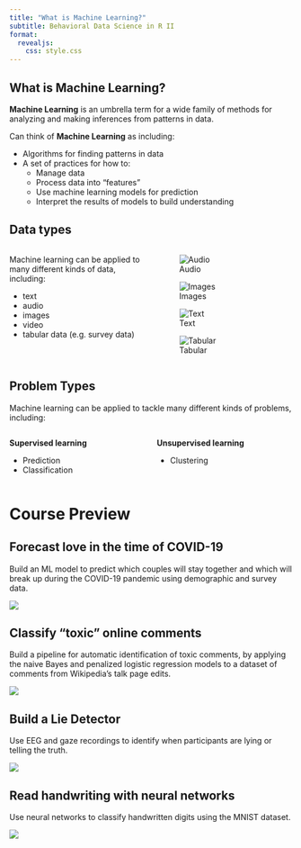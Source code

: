 ```yaml
---
title: "What is Machine Learning?"
subtitle: Behavioral Data Science in R II
format: 
  revealjs:
    css: style.css
---
```


## What is Machine Learning?

**Machine Learning** is an umbrella term for a wide family of methods for analyzing and making inferences from patterns in data.

Can think of **Machine Learning** as including:

- Algorithms for finding patterns in data
- A set of practices for how to:
  - Manage data
  - Process data into "features"
  - Use machine learning models for prediction
  - Interpret the results of models to build understanding

## Data types

:::: {.columns .v-center-container}

::: {.column width="50%"}
Machine learning can be applied to many different kinds of data, including:

- text
- audio
- images
- video
- tabular data (e.g. survey data)
:::

::: {.column width="50%"}

::: {layout-nrow=2}

![Audio](../imgs/audio-spectrogram.png)

![Images](../imgs/MnistExamplesWikipedia.png)

![Text](../imgs/bigdatawordcloud.jpeg)

![Tabular](../imgs/tabulardata.png)

:::

:::

::::


## Problem Types

Machine learning can be applied to tackle many different kinds of problems, including:

:::: {.columns}

::: {.column width="50%"}

**Supervised learning**

- Prediction
- Classification

:::

::: {.column width="50%"}


**Unsupervised learning**

- Clustering

:::

::::


# Course Preview

## Forecast love in the time of COVID-19

Build an ML model to predict which couples will stay together and which will break up during the COVID-19 pandemic using demographic and survey data.

![](../imgs/ambiguous-couple.jpeg)

## Classify "toxic" online comments

Build a pipeline for automatic identification of toxic comments, by applying the naive Bayes and penalized logistic regression models to a dataset of comments from Wikipedia’s talk page edits.

![](../imgs/love-hate.jpeg)

## Build a Lie Detector

Use EEG and gaze recordings to identify when participants are lying or telling the truth.

![](../imgs/eeg-gaze-ex.jpeg)

## Read handwriting with neural networks

Use neural networks to classify handwritten digits using the MNIST dataset.

![](../imgs/mnist-classifier.webp)
